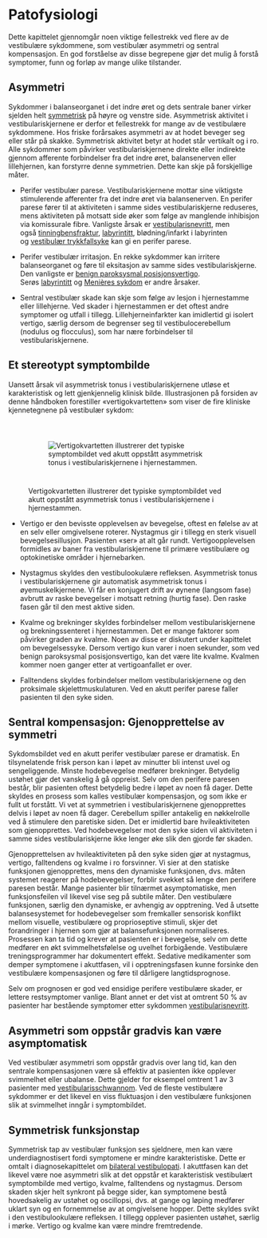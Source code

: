 # Patofysiologi {#sec-patolfysiologi}

Dette kapittelet gjennomgår noen viktige fellestrekk ved flere av de vestibulære sykdommene, som vestibulær asymmetri og sentral kompensasjon. En god forståelse av disse begrepene gjør det mulig å forstå symptomer, funn og forløp av mange ulike tilstander.

## Asymmetri {#sec-asymmetri}

Sykdommer i balanseorganet i det indre øret og dets sentrale baner virker sjelden helt [symmetrisk](#sec-symmetrisk_funksjonstap) på høyre og venstre side. Asymmetrisk aktivitet i vestibulariskjernene er derfor et fellestrekk for mange av de vestibulære sykdommene. Hos friske forårsakes asymmetri av at hodet beveger seg eller står på skakke. Symmetrisk aktivitet betyr at hodet står vertikalt og i ro. Alle sykdommer som påvirker vestibulariskjernene direkte eller indirekte gjennom afferente forbindelser fra det indre øret, balansenerven eller lillehjernen, kan forstyrre denne symmetrien. Dette kan skje på forskjellige måter.

-   Perifer vestibulær parese. Vestibulariskjernene mottar sine viktigste stimulerende afferenter fra det indre øret via balansenerven. En perifer parese fører til at aktiviteten i samme sides vestibulariskjerne reduseres, mens aktiviteten på motsatt side øker som følge av manglende inhibisjon via komissurale fibre. Vanligste årsak er [vestibularisnevritt](#sec-vestibularisnevritt), men også [tinningbensfraktur](#sec-tinningbensfraktur), [labyrintitt](#sec-labyrintitt), blødning/infarkt i labyrinten og [vestibulær trykkfallsyke](#sec-trykkfallsyke) kan gi en perifer parese.

-   Perifer vestibulær irritasjon. En rekke sykdommer kan irritere balanseorganet og føre til eksitasjon av samme sides vestibulariskjerne. Den vanligste er [benign paroksysmal posisjonsvertigo](#sec-bppv). Serøs [labyrintitt](#sec-labyrintitt) og [Menières sykdom](#sec-meniere) er andre årsaker.

-   Sentral vestibulær skade kan skje som følge av lesjon i hjernestamme eller lillehjerne. Ved skader i hjernestammen er det oftest andre symptomer og utfall i tillegg. Lillehjerneinfarkter kan imidlertid gi isolert vertigo, særlig dersom de begrenser seg til vestibulocerebellum (nodulus og flocculus), som har nære forbindelser til vestibulariskjernene.

## Et stereotypt symptombilde {#sec-vertigokvartetten}

Uansett årsak vil asymmetrisk tonus i vestibulariskjernene utløse et karakteristisk og lett gjenkjennelig klinisk bilde. Illustrasjonen på forsiden av denne håndboken forestiller «vertigokvartetten» som viser de fire kliniske kjennetegnene på vestibulær sykdom:

![Vertigokvartetten illustrerer det typiske symptombildet ved akutt oppstått asymmetrisk tonus i vestibulariskjernene i hjernestammen.](images/vertigokvartetten.jpg){style="padding: 40px"}

-   Vertigo er den bevisste opplevelsen av bevegelse, oftest en følelse av at en selv eller omgivelsene roterer. Nystagmus gir i tillegg en sterk visuell bevegelsesillusjon. Pasienten «ser» at alt går rundt. Vertigoopplevelsen formidles av baner fra vestibulariskjernene til primære vestibulære og optokinetiske områder i hjernebarken.

-   Nystagmus skyldes den vestibulookulære refleksen. Asymmetrisk tonus i vestibulariskjernene gir automatisk asymmetrisk tonus i øyemuskelkjernene. Vi får en konjugert drift av øynene (langsom fase) avbrutt av raske bevegelser i motsatt retning (hurtig fase). Den raske fasen går til den mest aktive siden.

-   Kvalme og brekninger skyldes forbindelser mellom vestibulariskjernene og brekningssenteret i hjernestammen. Det er mange faktorer som påvirker graden av kvalme. Noen av disse er diskutert under kapittelet om bevegelsessyke. Dersom vertigo kun varer i noen sekunder, som ved benign paroksysmal posisjonsvertigo, kan det være lite kvalme. Kvalmen kommer noen ganger etter at vertigoanfallet er over.

-   Falltendens skyldes forbindelser mellom vestibulariskjernene og den proksimale skjelettmuskulaturen. Ved en akutt perifer parese faller pasienten til den syke siden.

## Sentral kompensasjon: Gjenopprettelse av symmetri {#sec-sentral_kompensasjon}

Sykdomsbildet ved en akutt perifer vestibulær parese er dramatisk. En tilsynelatende frisk person kan i løpet av minutter bli intenst uvel og sengeliggende. Minste hodebevegelse medfører brekninger. Betydelig ustøhet gjør det vanskelig å gå oppreist. Selv om den perifere paresen består, blir pasienten oftest betydelig bedre i løpet av noen få dager. Dette skyldes en prosess som kalles vestibulær kompensasjon, og som ikke er fullt ut forstått. Vi vet at symmetrien i vestibulariskjernene gjenopprettes delvis i løpet av noen få dager. Cerebellum spiller antakelig en nøkkelrolle ved å stimulere den paretiske siden. Det er imidlertid bare hvileaktiviteten som gjenopprettes. Ved hodebevegelser mot den syke siden vil aktiviteten i samme sides vestibulariskjerne ikke lenger øke slik den gjorde før skaden.

Gjenopprettelsen av hvileaktiviteten på den syke siden gjør at nystagmus, vertigo, falltendens og kvalme i ro forsvinner. Vi sier at den statiske funksjonen gjenopprettes, mens den dynamiske funksjonen, dvs. måten systemet reagerer på hodebevegelser, forblir svekket så lenge den perifere paresen består. Mange pasienter blir tilnærmet asymptomatiske, men funksjonsfeilen vil likevel vise seg på subtile måter. Den vestibulære funksjonen, særlig den dynamiske, er avhengig av opptrening. Ved å utsette balansesystemet for hodebevegelser som fremkaller sensorisk konflikt mellom visuelle, vestibulære og proprioseptive stimuli, skjer det forandringer i hjernen som gjør at balansefunksjonen normaliseres. Prosessen kan ta tid og krever at pasienten er i bevegelse, selv om dette medfører en økt svimmelhetsfølelse og uvelhet forbigående. Vestibulære treningsprogrammer har dokumentert effekt. Sedative medikamenter som demper symptomene i akuttfasen, vil i opptreningsfasen kunne forsinke den vestibulære kompensasjonen og føre til dårligere langtidsprognose.

Selv om prognosen er god ved ensidige perifere vestibulære skader, er lettere restsymptomer vanlige. Blant annet er det vist at omtrent 50 % av pasienter har bestående symptomer etter sykdommen [vestibularisnevritt](#sec-vestibularisnevritt).

## Asymmetri som oppstår gradvis kan være asymptomatisk

Ved vestibulær asymmetri som oppstår gradvis over lang tid, kan den sentrale kompensasjonen være så effektiv at pasienten ikke opplever svimmelhet eller ubalanse. Dette gjelder for eksempel omtrent 1 av 3 pasienter med [vestibularisschwannom](#sec-vestibularisschwannom). Ved de fleste vestibulære sykdommer er det likevel en viss fluktuasjon i den vestibulære funksjonen slik at svimmelhet inngår i symptombildet.

## Symmetrisk funksjonstap {#sec-symmetrisk_funksjonstap}

Symmetrisk tap av vestibulær funksjon ses sjeldnere, men kan være underdiagnostisert fordi symptomene er mindre karakteristiske. Dette er omtalt i diagnosekapittelet om [bilateral vestibulopati](#sec-bilateral). I akuttfasen kan det likevel være noe asymmetri slik at det oppstår et karakteristisk vestibulært symptombilde med vertigo, kvalme, falltendens og nystagmus. Dersom skaden skjer helt synkront på begge sider, kan symptomene bestå hovedsakelig av ustøhet og oscillopsi, dvs. at gange og løping medfører uklart syn og en fornemmelse av at omgivelsene hopper. Dette skyldes svikt i den vestibulookulære refleksen. I tillegg opplever pasienten ustøhet, særlig i mørke. Vertigo og kvalme kan være mindre fremtredende.
